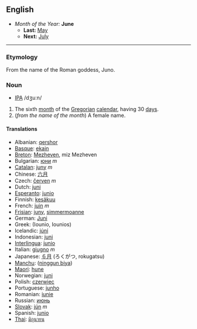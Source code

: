 ==English==
*''Month of the Year:'' '''June'''
**'''Last:''' [[May]]
**'''Next:''' [[July]]
----

===Etymology===
From the name of the Roman goddess, Juno.

===Noun===
*[[w:IPA|IPA]] /dʒuːn/

# The sixth [[month]] of the [[Gregorian]] [[calendar]], having 30 [[day]]s.
# (''from the name of the month'') A female name.

====Translations====
*Albanian: [[qershor]]
*[[Basque]]: [[ekain]]
*[[Breton]]: [[Mezheven]], miz Mezheven
*Bulgarian: [[юни]] ''m''
*[[Catalan]]: [[juny]] ''m''
*Chinese: [[六月]]
*Czech: [[červen]] ''m''
*Dutch: [[juni]]
*[[Esperanto]]: [[junio]]
*Finnish: [[kesäkuu]]
*French: [[juin]] ''m''
*[[Frisian]]: [[juny]], [[simmermoanne]]
*German: [[Juni]]
*Greek: [[ ]] (Iounio, Iounios)
*Icelandic: [[júní]]
*Indonesian: [[juni]]
*[[Interlingua]]: [[junio]]
*Italian: [[giugno]] ''m''
*Japanese: [[６月]] (ろくがつ, rokugatsu)
*[[Manchu]]: ([[ninggun biya]])
*[[Maori]]: [[hune]]
*Norwegian: [[juni]]
*Polish: [[czerwiec]]
*Portuguese: [[junho]]
*Romanian: [[iunie]]
*Russian: [[июнь]]
*[[Slovak]]: [[jún]] ''m''
*Spanish: [[junio]]
*[[Thai]]: [[มิถุนายน]]